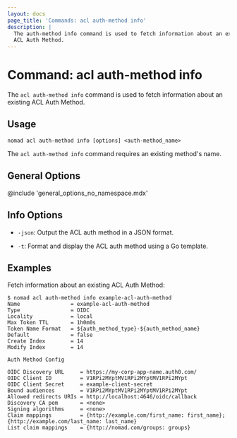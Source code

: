 ```yaml
---
layout: docs
page_title: 'Commands: acl auth-method info'
description: |
  The auth-method info command is used to fetch information about an existing
  ACL Auth Method.
---
```


# Command: acl auth-method info

The `acl auth-method info` command is used to fetch information about an existing ACL Auth Method.

## Usage

```plaintext
nomad acl auth-method info [options] <auth-method_name>
```

The `acl auth-method info` command requires an existing method's name.

## General Options

@include 'general_options_no_namespace.mdx'

## Info Options

- `-json`: Output the ACL auth method in a JSON format.

- `-t`: Format and display the ACL auth method using a Go template.

## Examples

Fetch information about an existing ACL Auth Method:

```shell-session
$ nomad acl auth-method info example-acl-auth-method
Name                = example-acl-auth-method
Type                = OIDC
Locality            = local
Max Token TTL       = 1h0m0s
Token Name Format   = ${auth_method_type}-${auth_method_name}
Default             = false
Create Index        = 14
Modify Index        = 14

Auth Method Config

OIDC Discovery URL     = https://my-corp-app-name.auth0.com/
OIDC Client ID         = V1RPi2MYptMV1RPi2MYptMV1RPi2MYpt
OIDC Client Secret     = example-client-secret
Bound audiences        = V1RPi2MYptMV1RPi2MYptMV1RPi2MYpt
Allowed redirects URIs = http://localhost:4646/oidc/callback
Discovery CA pem       = <none>
Signing algorithms     = <none>
Claim mappings         = {http://example.com/first_name: first_name}; {http://example.com/last_name: last_name}
List claim mappings    = {http://nomad.com/groups: groups}
```
